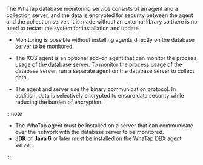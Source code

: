 The WhaTap database monitoring service consists of an agent and a collection server, and the data is encrypted for security between the agent and the collection server. It is made without an external library so there is no need to restart the system for installation and update.

<ImgLang img='agent-xos-architecture.png' desc='Agent structure map' />

-   Monitoring is possible without installing agents directly on the database server to be monitored.

-   The XOS agent is an optional add-on agent that can monitor the process usage of the database server. To monitor the process usage of the database server, run a separate agent on the database server to collect data.

-   The agent and server use the binary communication protocol. In addition, data is selectively encrypted to ensure data security while reducing the burden of encryption.

:::note

-   The WhaTap agent must be installed on a server that can communicate over the network with the database server to be monitored.
-   **JDK** of **Java 6** or later must be installed on the WhaTap DBX agent server.

:::
